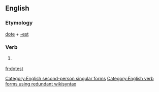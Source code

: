 ==English==

===Etymology===
[[dote]] + [[-est]]

===Verb===
{{en-verb form}}

# {{context|archaic|lang=en}} {{form of|Second-person singular simple present form|dote|lang=en}}

[[Category:English second-person singular forms]]
[[Category:English verb forms using redundant wikisyntax]]

[[fr:dotest]]